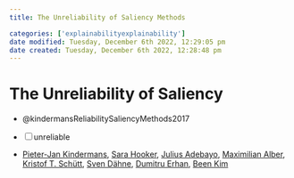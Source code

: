 ```yaml
---
title: The Unreliability of Saliency Methods

categories: ['explainabilityexplainability']
date modified: Tuesday, December 6th 2022, 12:29:05 pm
date created: Tuesday, December 6th 2022, 12:28:48 pm
---
```


# The Unreliability of Saliency 
- @kindermansReliabilitySaliencyMethods2017
- [ ] unreliable
- [Pieter-Jan Kindermans](https://arxiv.org/search/stat?searchtype=author&query=Kindermans%2C+P), [Sara Hooker](https://arxiv.org/search/stat?searchtype=author&query=Hooker%2C+S), [Julius Adebayo](https://arxiv.org/search/stat?searchtype=author&query=Adebayo%2C+J), [Maximilian Alber](https://arxiv.org/search/stat?searchtype=author&query=Alber%2C+M), [Kristof T. Schütt](https://arxiv.org/search/stat?searchtype=author&query=Sch%C3%BCtt%2C+K+T), [Sven Dähne](https://arxiv.org/search/stat?searchtype=author&query=D%C3%A4hne%2C+S), [Dumitru Erhan](https://arxiv.org/search/stat?searchtype=author&query=Erhan%2C+D), [Been Kim](https://arxiv.org/search/stat?searchtype=author&query=Kim%2C+B)
  ```toc
  ```


